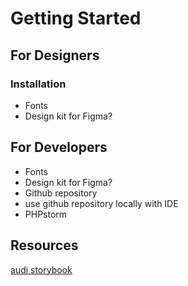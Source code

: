 
<Meta title="Getting started" />

# Getting Started

## For Designers
### Installation
- Fonts
- Design kit for Figma?

## For Developers
- Fonts
- Design kit for Figma?
- Github repository
- use github repository locally with IDE
- PHPstorm

## Resources
[audi storybook](https://react.ui.audi)